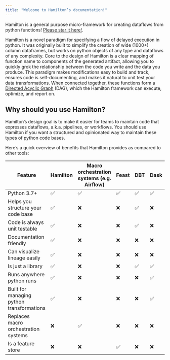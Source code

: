 ```yaml
---
title: "Welcome to Hamilton’s documentation!"
---
```


Hamilton is a general purpose micro-framework for creating dataflows from python functions! [Please star it here!](https://github.com/dagworks-inc/hamilton).

Hamilton is a novel paradigm for specifying a flow of delayed execution in python. It was originally built to simplify the creation of wide (1000+) column dataframes, but works on python objects of any type and dataflows of any complexity. Core to the design of Hamilton is a clear mapping of function name to components of the generated artifact, allowing you to quickly grok the relationship between the code you write and the data you produce. This paradigm makes modifications easy to build and track, ensures code is self-documenting, and makes it natural to unit test your data transformations. When connected together, these functions form a [Directed Acyclic Graph](https://en.wikipedia.org/wiki/Directed_acyclic_graph) (DAG), which the Hamilton framework can execute, optimize, and report on.

## Why should you use Hamilton?

Hamilton’s design goal is to make it easier for teams to maintain code that expresses dataflows, a.k.a. pipelines, or workflows. You should use Hamilton if you want a structured and opinionated way to maintain these types of python code bases.

Here’s a quick overview of benefits that Hamilton provides as compared to other tools:

| Feature | Hamilton | Macro orchestration systems (e.g. Airflow) | Feast | DBT | Dask |
| -------- | ------- | ----------------------------------------- | ------ | ---- | ---- |
| Python 3.7+ | ✅ | ✅ | ✅ | ✅ | ✅ |
| Helps you structure your code base | ✅ | ❌ | ❌ | ✅ | ❌ | 
| Code is always unit testable | ✅ | ❌ | ❌ | ✅ | ❌ |
| Documentation friendly | ✅ | ❌ | ❌ | ❌ | ❌ |
| Can visualize lineage easily | ✅ | ❌ | ❌ | ❌ | ❌ |
| Is just a library | ✅ | ❌ | ❌ | ✅ | ✅ |
| Runs anywhere python runs | ✅ | ❌ | ❌ | ❌ | ✅ |
| Built for managing python transformations | ✅ | ❌ | ❌ | ❌ | ✅ |
| Replaces macro orchestration systems | ❌ | ✅ | ❌ | ❌ | ❌ |
| Is a feature store | ❌ | ❌ | ✅ | ❌ | ❌ | 